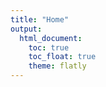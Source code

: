 ```yaml
---
title: "Home"
output: 
  html_document:
    toc: true
    toc_float: true
    theme: flatly
---
```

